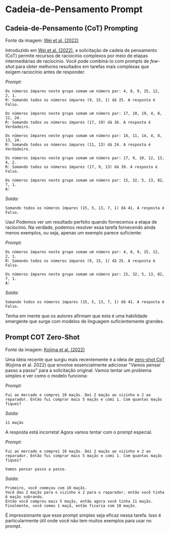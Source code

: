 # Cadeia-de-Pensamento Prompt



## Cadeia-de-Pensamento (CoT) Prompting

<Screenshot src={COT} alt="COT" />

Fonte da imagem: [Wei et al. (2022)](https://arxiv.org/abs/2201.11903)

Introduzido em [Wei et al. (2022)](https://arxiv.org/abs/2201.11903), a solicitação de cadeia de pensamento (CoT) permite recursos de raciocínio complexos por meio de etapas intermediárias de raciocínio. Você pode combiná-lo com prompts de *few-shot* para obter melhores resultados em tarefas mais complexas que exigem raciocínio antes de responder.

*Prompt:*
```
Os números ímpares neste grupo somam um número par: 4, 8, 9, 15, 12, 2, 1.
R: Somando todos os números ímpares (9, 15, 1) dá 25. A resposta é Falso.

Os números ímpares neste grupo somam um número par: 17, 10, 19, 4, 8, 12, 24.
R: Somando todos os números ímpares (17, 19) dá 36. A resposta é Verdadeiro.

Os números ímpares neste grupo somam um número par: 16, 11, 14, 4, 8, 13, 24.
R: Somando todos os números ímpares (11, 13) dá 24. A resposta é Verdadeiro.

Os números ímpares neste grupo somam um número par: 17, 9, 10, 12, 13, 4, 2.
R: Somando todos os números ímpares (17, 9, 13) dá 39. A resposta é Falso.

Os números ímpares neste grupo somam um número par: 15, 32, 5, 13, 82, 7, 1.
A:
```

*Saída:*
```
Somando todos os números ímpares (15, 5, 13, 7, 1) dá 41. A resposta é Falso.
```

Uau! Podemos ver um resultado perfeito quando fornecemos a etapa de raciocínio. Na verdade, podemos resolver essa tarefa fornecendo ainda menos exemplos, ou seja, apenas um exemplo parece suficiente:

*Prompt:*
```
Os números ímpares neste grupo somam um número par: 4, 8, 9, 15, 12, 2, 1.
R: Somando todos os números ímpares (9, 15, 1) dá 25. A resposta é Falso.

Os números ímpares neste grupo somam um número par: 15, 32, 5, 13, 82, 7, 1.
A:
```

*Saída:*
```
Somando todos os números ímpares (15, 5, 13, 7, 1) dá 41. A resposta é Falso.
```

Tenha em mente que os autores afirmam que esta é uma habilidade emergente que surge com modelos de linguagem suficientemente grandes.

## Prompt COT Zero-Shot

<Screenshot src={ZEROCOT} alt="Zero-shot COT" />

Fonte da imagem: [Kojima et al. (2022)](https://arxiv.org/abs/2205.11916)

Uma ideia recente que surgiu mais recentemente é a ideia de [zero-shot CoT](https://arxiv.org/abs/2205.11916) (Kojima et al. 2022) que envolve essencialmente adicionar "Vamos pensar passo a passo" para a solicitação original. Vamos tentar um problema simples e ver como o modelo funciona:

*Prompt:*
```
Fui ao mercado e comprei 10 maçãs. Dei 2 maçãs ao vizinho e 2 ao reparador. Então fui comprar mais 5 maçãs e comi 1. Com quantas maçãs fiquei?
```

*Saída:*
```
11 maçãs
```

A resposta está incorreta! Agora vamos tentar com o prompt especial.

*Prompt:*
```
Fui ao mercado e comprei 10 maçãs. Dei 2 maçãs ao vizinho e 2 ao reparador. Então fui comprar mais 5 maçãs e comi 1. Com quantas maçãs fiquei?

Vamos pensar passo a passo.
```

*Saída:*
```
Primeiro, você começou com 10 maçãs.
Você deu 2 maçãs para o vizinho e 2 para o reparador, então você tinha 6 maçãs sobrando.
Então você comprou mais 5 maçãs, então agora você tinha 11 maçãs.
Finalmente, você comeu 1 maçã, então ficaria com 10 maçãs.
```

É impressionante que esse prompt simples seja eficaz nessa tarefa. Isso é particularmente útil onde você não tem muitos exemplos para usar no prompt.
